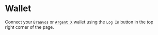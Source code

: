 # Wallet

Connect your [`Braavos`](https://braavos.app/) or [`Argent X`](https://www.argent.xyz/argent-x/) wallet using the `Log In` button in the top right corner of the page.
